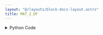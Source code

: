 ```yaml
---
layout: "@/layouts/block-docs-layout.astro"
title: MAT_2_DF
---
```



<PythonDocsDisplay docstring={docstring} />

<details>
<summary>Python Code</summary>
```python
from numpy import asarray
import pandas as pd
from flojoy import flojoy, Matrix, DataFrame


@flojoy
def MAT_2_DF(default: Matrix) -> DataFrame:
    """The MAT_2_DF node takes one matrix type data and converts it to a dataframe type data.

    Inputs
    ------
    default : Matrix
        The input matrix to which we apply the conversion to.

    Returns
    -------
    DataFrame
        The dataframe result from the conversion of the input.
    """

    np_data = default.m
    np_array = asarray(np_data)
    df = pd.DataFrame(np_array)

    return DataFrame(df=df)

```
[Find this Flojoy Block on GitHub](https://github.com/flojoy-ai/blocks/blob/main/blocks/TRANSFORMERS/TYPE_CASTING/MAT_2_DF/MAT_2_DF.py)
</details>

## Example

<AppDisplay app={app} blockName="MAT_2_DF" client:visible />
